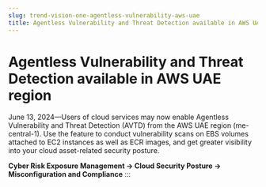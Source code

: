 ```yaml
---
slug: trend-vision-one-agentless-vulnerability-aws-uae
title: Agentless Vulnerability and Threat Detection available in AWS UAE region
---
```

# Agentless Vulnerability and Threat Detection available in AWS UAE region

June 13, 2024—Users of cloud services may now enable Agentless Vulnerability and Threat Detection (AVTD) from the AWS UAE region (me-central-1). Use the feature to conduct vulnerability scans on EBS volumes attached to EC2 instances as well as ECR images, and get greater visibility into your cloud asset-related security posture.

**Cyber Risk Exposure Management → Cloud Security Posture → Misconfiguration and Compliance**
:::
